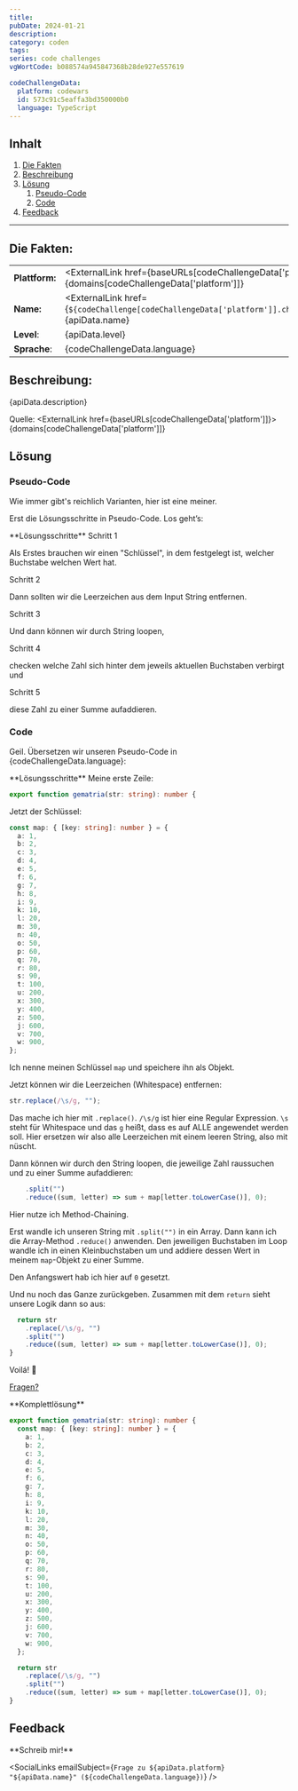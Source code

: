 ```yaml
---
title:
pubDate: 2024-01-21
description:
category: coden
tags:
series: code challenges
vgWortCode: b088574a945847368b28de927e557619

codeChallengeData:
  platform: codewars
  id: 573c91c5eaffa3bd350000b0
  language: TypeScript
---
```


## Inhalt

1. [Die Fakten](#)
1. [Beschreibung](#)
1. [Lösung](#)
   1. [Pseudo-Code](#)
   1. [Code](#)
1. [Feedback](#)

---

## Die Fakten:

|                |                                                                                                                                            |
| -------------- | ------------------------------------------------------------------------------------------------------------------------------------------ |
| **Plattform:** | <ExternalLink href={baseURLs[codeChallengeData['platform']]}>{domains[codeChallengeData['platform']]}</ExternalLink>                       |
| **Name:**      | <ExternalLink href={`${codeChallenge[codeChallengeData['platform']].challenge.url}/${codeChallengeData.id}`}>{apiData.name}</ExternalLink> |
| **Level**:     | {apiData.level}                                                                                                                            |
| **Sprache**:   | {codeChallengeData.language}                                                                                                               |

## Beschreibung:

<FetchedMarkdown>{apiData.description}</FetchedMarkdown>

Quelle: <ExternalLink href={baseURLs[codeChallengeData['platform']]}>{domains[codeChallengeData['platform']]}</ExternalLink>

## Lösung

### Pseudo-Code

Wie immer gibt's reichlich Varianten, hier ist eine meiner.

Erst die Lösungsschritte in Pseudo-Code. Los geht’s:

<Accordion>
**Lösungsschritte**

<Accordion>
Schritt 1

Als Erstes brauchen wir einen "Schlüssel", in dem festgelegt ist, welcher Buchstabe welchen Wert hat.

</Accordion>
<Accordion>
Schritt 2

Dann sollten wir die Leerzeichen aus dem Input String entfernen.

</Accordion>
<Accordion>
Schritt 3

Und dann können wir durch String loopen,

</Accordion>
<Accordion>
Schritt 4

checken welche Zahl sich hinter dem jeweils aktuellen Buchstaben verbirgt und

</Accordion>
<Accordion>
Schritt 5

diese Zahl zu einer Summe aufaddieren.

</Accordion>
</Accordion>

### Code

Geil. Übersetzen wir unseren Pseudo-Code in {codeChallengeData.language}:

<Accordion>
**Lösungsschritte**

<Accordion>
Meine erste Zeile:

```ts
export function gematria(str: string): number {
```

</Accordion>
<Accordion>

Jetzt der Schlüssel:

```ts
const map: { [key: string]: number } = {
  a: 1,
  b: 2,
  c: 3,
  d: 4,
  e: 5,
  f: 6,
  g: 7,
  h: 8,
  i: 9,
  k: 10,
  l: 20,
  m: 30,
  n: 40,
  o: 50,
  p: 60,
  q: 70,
  r: 80,
  s: 90,
  t: 100,
  u: 200,
  x: 300,
  y: 400,
  z: 500,
  j: 600,
  v: 700,
  w: 900,
};
```

Ich nenne meinen Schlüssel `map` und speichere ihn als Objekt.

</Accordion>
<Accordion>

Jetzt können wir die Leerzeichen (Whitespace) entfernen:

```ts
str.replace(/\s/g, "");
```

Das mache ich hier mit <ExternalLink href={docs.string.replace}>`.replace()`</ExternalLink>. `/\s/g` ist hier eine <ExternalLink href={docs.guide.regex}>Regular Expression</ExternalLink>. `\s` steht für Whitespace und das `g` heißt, dass es auf ALLE angewendet werden soll. Hier ersetzen wir also alle Leerzeichen mit einem leeren String, also mit nüscht.

</Accordion>
<Accordion>

Dann können wir durch den String loopen, die jeweilige Zahl raussuchen und zu einer Summe aufaddieren:

```ts
    .split("")
    .reduce((sum, letter) => sum + map[letter.toLowerCase()], 0);
```

Hier nutze ich Method-Chaining.

Erst wandle ich unseren String mit <ExternalLink href={docs.string.split}>`.split("")`</ExternalLink> in ein Array. Dann kann ich die Array-Method <ExternalLink href={docs.array.reduce}>`.reduce()`</ExternalLink> anwenden. Den jeweiligen Buchstaben im Loop wandle ich in einen Kleinbuchstaben um und addiere dessen Wert in meinem `map`-Objekt zu einer Summe.

Den Anfangswert hab ich hier auf `0` gesetzt.

</Accordion>
<Accordion>

Und nu noch das Ganze zurückgeben. Zusammen mit dem `return` sieht unsere Logik dann so aus:

```ts
  return str
    .replace(/\s/g, "")
    .split("")
    .reduce((sum, letter) => sum + map[letter.toLowerCase()], 0);
}
```

</Accordion>
<Accordion>

Voilá! 💪

[Fragen?](#feedback)

</Accordion>
</Accordion>

<Accordion>
**Komplettlösung**

```ts
export function gematria(str: string): number {
  const map: { [key: string]: number } = {
    a: 1,
    b: 2,
    c: 3,
    d: 4,
    e: 5,
    f: 6,
    g: 7,
    h: 8,
    i: 9,
    k: 10,
    l: 20,
    m: 30,
    n: 40,
    o: 50,
    p: 60,
    q: 70,
    r: 80,
    s: 90,
    t: 100,
    u: 200,
    x: 300,
    y: 400,
    z: 500,
    j: 600,
    v: 700,
    w: 900,
  };

  return str
    .replace(/\s/g, "")
    .split("")
    .reduce((sum, letter) => sum + map[letter.toLowerCase()], 0);
}
```

</Accordion>

## Feedback

<Accordion>
**Schreib mir!**

<SocialLinks
  emailSubject={`Frage zu ${apiData.platform} "${apiData.name}" (${codeChallengeData.language})`}
/>

</Accordion>
